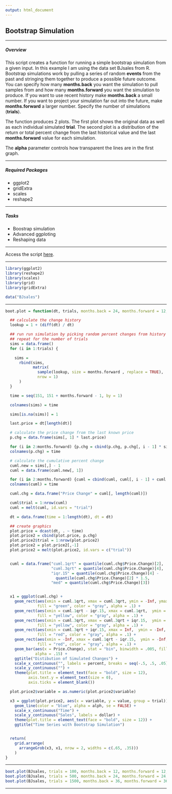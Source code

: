 ```yaml
---
output: html_document
---
```


## **Bootstrap Simulation**

---

##### **Overview**
This script creates a function for running a simple bootstrap simulation from a given input. In this example I am using the data set BJsales from R. Bootstrap simulations work by pulling a series of random **events** from the past and stringing them together to produce a possible future outcome.        
You can specify how many **months.back** you want the simulation to pull samples from and how many **months.forward** you want the simulation to produce. If you want to use recent history make **months.back** a small number. If you want to project your simulation far out into the future, make **months.forward** a larger number. Specify the number of simulations (**trials**).    

The function produces 2 plots. The first plot shows the original data as well as each individual simulated **trial**. The second plot is a distribution of the return or total percent change from the last historical value and the last **months.forward** value for each simulation.  

The **alpha** parameter controls how transparent the lines are in the first graph.  

---

##### **Required Packages**  
  * ggplot2  
  * gridExtra  
  * scales
  * reshape2

---

##### **Tasks**
  * Boostrap simulation
  * Advanced ggploting
  * Reshaping data

---

Access the script [here](https://github.com/JestonBlu/reference/blob/gh-pages/r_scripts/boot_bjsales.r).

---

```r
library(ggplot2)
library(reshape2)
library(scales)
library(grid)
library(gridExtra)

data("BJsales")
```

---

```r
boot.plot = function(dt, trials, months.back = 24, months.forward = 12, alph = .1) {

  ## calculate the change history
  lookup = 1 + (diff(dt) / dt)

  ## run run simulation by picking random percent changes from history
  ## repeat for the number of trials
  sims = data.frame()
  for (i in 1:trials) {

    sims =
      rbind(sims,
            matrix(
              sample(lookup, size = months.forward , replace = TRUE),
              nrow = 1)
      )
  }

  time = seq(151, 151 + months.forward - 1, by = 1)

  colnames(sims) = time

  sims[is.na(sims)] = 1

  last.price = dt[length(dt)]

  # calculate the price change from the last known price
  p.chg = data.frame(sims[, 1] * last.price)

  for (i in 2:months.forward) {p.chg = cbind(p.chg, p.chg[, i - 1] * sims[, i])}
  colnames(p.chg) = time

  # calculate the cumulative percent change
  cuml.new = sims[,] - 1
  cuml = data.frame(cuml.new[, 1])

  for (i in 2:months.forward) {cuml = cbind(cuml, cuml[, i - 1] + cuml.new[, i])}
  colnames(cuml) = time

  cuml.chg = data.frame("Price Change" = cuml[, length(cuml)])

  cuml$trial = 1:nrow(cuml)
  cuml = melt(cuml, id.vars = "trial")

  dt = data.frame(time = 1:length(dt), dt = dt)

  ## create graphics
  plot.price = dcast(dt, . ~ time)
  plot.price2 = cbind(plot.price, p.chg)
  plot.price2$trial = 1:nrow(plot.price2)
  plot.price2 = plot.price2[,-1]
  plot.price2 = melt(plot.price2, id.vars = c("trial"))


  cuml = data.frame("cuml.1qrt" = quantile(cuml.chg$Price.Change)[2],
                    "cuml.3qrt" = quantile(cuml.chg$Price.Change)[4],
                    "iqr.15" = quantile(cuml.chg$Price.Change)[4] -
                      quantile(cuml.chg$Price.Change)[2] * 1.5,
                    "med" = quantile(cuml.chg$Price.Change)[3])


  x1 = ggplot(cuml.chg) +
    geom_rect(aes(xmin = cuml.1qrt, xmax = cuml.3qrt, ymin = -Inf, ymax = Inf), data = cuml,
              fill = "green", color = "gray", alpha = .1) +
    geom_rect(aes(xmin = cuml.1qrt - iqr.15, xmax = cuml.1qrt,  ymin = -Inf, ymax = Inf), data = cuml,
              fill = "yellow", color = "gray", alpha = .1) +
    geom_rect(aes(xmin = cuml.3qrt, xmax = cuml.3qrt + iqr.15,  ymin = -Inf, ymax = Inf), data = cuml,
              fill = "yellow", color = "gray", alpha = .1) +
    geom_rect(aes(xmin = cuml.3qrt + iqr.15, xmax = Inf,  ymin = -Inf, ymax = Inf), data = cuml,
              fill = "red", color = "gray", alpha = .1) +
    geom_rect(aes(xmin = -Inf, xmax = cuml.1qrt - iqr.15,  ymin = -Inf, ymax = Inf), data = cuml,
              fill = "red", color = "gray", alpha = .1) +
    geom_bar(aes(x = Price.Change), stat = "bin", binwidth = .005, fill = "white", color = "black",
             alpha = .15) +
    ggtitle("Distibution of Simulated Changes") +
    scale_x_continuous("", labels = percent, breaks = seq(-.5, .5, .05)) +
    scale_y_continuous("") +
    theme(plot.title = element_text(face = "bold", size = 12),
          axis.text.y = element_text(size = 0),
          axis.ticks = element_blank())

  plot.price2$variable = as.numeric(plot.price2$variable)

  x3 = ggplot(plot.price2, aes(x = variable, y = value, group = trial)) +
    geom_line(color = "blue", alpha = alph, se = FALSE) +
    scale_x_continuous("Time") +
    scale_y_continuous("Sales", labels = dollar) +
    theme(plot.title = element_text(face = "bold", size = 12)) +
    ggtitle("Time Series with Bootstrap Simulation")


  return(
    grid.arrange(
      arrangeGrob(x3, x1, nrow = 2, widths = c(.65, .35)))
    )
}
```

---

```r
boot.plot(BJsales, trials = 100, months.back = 12, months.forward = 12, alph = .01)
boot.plot(BJsales, trials = 500, months.back = 24, months.forward = 24, alph = .005)
boot.plot(BJsales, trials = 1500, months.back = 36, months.forward = 36, alph = .005)
```

---
